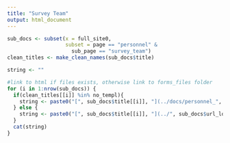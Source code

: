 ```yaml
---
title: "Survey Team"
output: html_document
---
```


```r

sub_docs <- subset(x = full_site0, 
                   subset = page == "personnel" & 
                     sub_page == "survey_team")
clean_titles <- make_clean_names(sub_docs$title)

string <- ""

#link to html if files exists, otherwise link to forms_files folder
for (i in 1:nrow(sub_docs)) {
  if(clean_titles[[i]] %in% no_templ){
    string <- paste0("[", sub_docs$title[[i]], "](../docs/personnel_", clean_titles[[i]], ".html)", "<br><br>")
  } else {
    string <- paste0("[", sub_docs$title[[i]], "](../", sub_docs$url_loc[i], ")", "<br><br>")
  }
  cat(string)
}
```